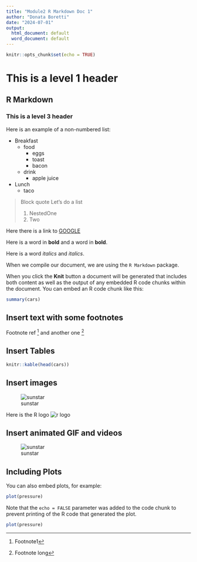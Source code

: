 ```yaml
---
title: "Module2 R Markdown Doc 1"
author: "Donata Boretti"
date: "2024-07-01"
output:
  html_document: default
  word_document: default
---
```


```r
knitr::opts_chunk$set(echo = TRUE)
```

# This is a level 1 header

## R Markdown

### This is a level 3 header

Here is an example of a non-numbered list:

* Breakfast
    - food
        + eggs
        + toast
        + bacon
    - drink
        + apple juice
* Lunch
    - taco


> Block quote
> Let's do a list
>
> 1. NestedOne
> 2. Two









Here there is a link to [GOOGLE](https://google.com)

Here is a word in **bold** and a word in __bold__.

Here is a word *italics* and _italics_.

When we compile our document, we are using the `R Markdown` package.

When you click the **Knit** button a document will be generated that includes both content as well as the output of any embedded R code chunks within the document. You can embed an R code chunk like this:

```r
summary(cars)
```

## Insert text with some footnotes

Footnote ref [^1] and another one [^longnote]

[^1]: Footnote1
[^longnote]: Footnote long

## Insert Tables

```r
knitr::kable(head(cars))
```

## Insert images

![sunstar](sunstar.png)

Here is the R logo
![r logo](https://www.r-project.org/logo/Rlogo.svg) 

## Insert animated GIF and videos

![sunstar](sunstar.gif)

## Including Plots

You can also embed plots, for example:

```r
plot(pressure)
```

Note that the `echo = FALSE` parameter was added to the code chunk to prevent printing of the R code that generated the plot.

```r
plot(pressure)
```
